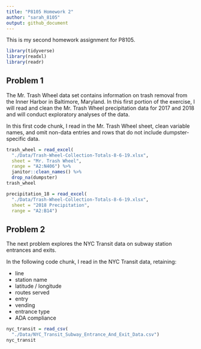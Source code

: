 ```yaml
---
title: "P8105 Homework 2"
author: "sarah_8105"
output: github_document
---
```


This is my second homework assignment for P8105.

```r
library(tidyverse)
library(readxl)
library(readr)
```


## Problem 1

The Mr. Trash Wheel data set contains information on trash removal from the Inner Harbor in Baltimore, Maryland. In this first portion of the exercise, I will read and clean the Mr. Trash Wheel precipitation data for 2017 and 2018 and will conduct exploratory analyses of the data.

In this first code chunk, I read in the Mr. Trash Wheel sheet, clean variable names, and omit non-data entries and rows that do not include dumpster-specific data.

```r
trash_wheel = read_excel(
  "./Data/Trash-Wheel-Collection-Totals-8-6-19.xlsx", 
  sheet = "Mr. Trash Wheel",
  range = "A2:N406") %>%
  janitor::clean_names() %>%
  drop_na(dumpster)
trash_wheel
```


```r
precipitation_18 = read_excel(
  "./Data/Trash-Wheel-Collection-Totals-8-6-19.xlsx", 
  sheet = "2018 Precipitation",
  range = "A2:B14")
```


## Problem 2

The next problem explores the NYC Transit data on subway station entrances and exits.

In the following code chunk, I read in the NYC Transit data, retaining:

* line
* station name
* latitude / longitude
* routes served
* entry
* vending 
* entrance type
* ADA compliance

```r
nyc_transit = read_csv(
  "./Data/NYC_Transit_Subway_Entrance_And_Exit_Data.csv")
nyc_transit
```

